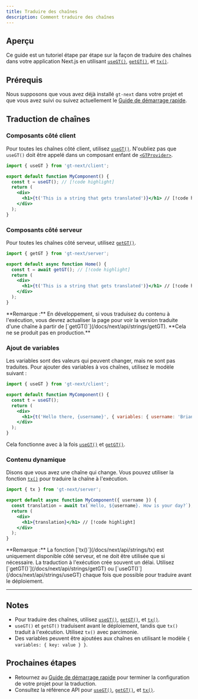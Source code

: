 ```yaml
---
title: Traduire des chaînes
description: Comment traduire des chaînes
---
```


## Aperçu

Ce guide est un tutoriel étape par étape sur la façon de traduire des chaînes dans votre application Next.js en utilisant
[`useGT()`](/docs/next/api/strings/useGT), [`getGT()`](/docs/next/api/strings/getGT), et [`tx()`](/docs/next/api/strings/tx).

## Prérequis

Nous supposons que vous avez déjà installé `gt-next` dans votre projet et que vous avez suivi ou suivez actuellement le [Guide de démarrage rapide](/docs/next/tutorials/quickstart).

## Traduction de chaînes

### Composants côté client
Pour toutes les chaînes côté client, utilisez [`useGT()`](/docs/next/api/strings/useGT).
N'oubliez pas que `useGT()` doit être appelé dans un composant enfant de [`<GTProvider>`](/docs/next/api/components/gtprovider).

```jsx title="src/components/MyComponent.jsx" copy
import { useGT } from 'gt-next/client';

export default function MyComponent() {
  const t = useGT(); // [!code highlight]
  return (
    <div>
      <h1>{t('This is a string that gets translated')}</h1> // [!code highlight]
    </div>
  );
}
```

### Composants côté serveur
Pour toutes les chaînes côté serveur, utilisez [`getGT()`](/docs/next/api/strings/getGT).

```jsx title="src/pages/index.jsx" copy
import { getGT } from 'gt-next/server';

export default async function Home() {
  const t = await getGT(); // [!code highlight]
  return (
    <div>
      <h1>{t('This is a string that gets translated')}</h1> // [!code highlight]
    </div>
  );
}
```
<Callout>
  **Remarque :**
  En développement, si vous traduisez du contenu à l'exécution, vous devrez actualiser la page pour voir la version traduite d'une chaîne à partir de [`getGT()`](/docs/next/api/strings/getGT).
  **Cela ne se produit pas en production.**
</Callout>

### Ajout de variables
Les variables sont des valeurs qui peuvent changer, mais ne sont pas traduites.
Pour ajouter des variables à vos chaînes, utilisez le modèle suivant :

```jsx title="MyComponent.jsx" copy
import { useGT } from 'gt-next/client';

export default function MyComponent() {
  const t = useGT();
  return (
    <div>
      <h1>{t('Hello there, {username}', { variables: { username: 'Brian123' }})}</h1> // [!code highlight]
    </div>
  );
}
```

Cela fonctionne avec à la fois [`useGT()`](/docs/next/api/strings/useGT) et [`getGT()`](/docs/next/api/strings/getGT).

### Contenu dynamique
Disons que vous avez une chaîne qui change.
Vous pouvez utiliser la fonction [`tx()`](/docs/next/api/strings/tx) pour traduire la chaîne à l'exécution.

```jsx title="MyComponent.jsx" copy
import { tx } from 'gt-next/server';

export default async function MyComponent({ username }) {
  const translation = await tx(`Hello, ${username}. How is your day?`); // [!code highlight]
  return (
    <div>
      <h1>{translation}</h1> // [!code highlight]
    </div>
  );
}
```

<Callout>
  **Remarque :**
  La fonction [`tx()`](/docs/next/api/strings/tx) est uniquement disponible côté serveur, et ne doit être utilisée que si nécessaire.
  La traduction à l'exécution crée souvent un délai.
  Utilisez [`getGT()`](/docs/next/api/strings/getGT) ou [`useGT()`](/docs/next/api/strings/useGT) chaque fois que possible pour traduire avant le déploiement.
</Callout>

---

## Notes
 * Pour traduire des chaînes, utilisez [`useGT()`](/docs/next/api/strings/useGT), [`getGT()`](/docs/next/api/strings/getGT), et [`tx()`](/docs/next/api/strings/tx).
 * `useGT()` et `getGT()` traduisent avant le déploiement, tandis que `tx()` traduit à l'exécution. Utilisez `tx()` avec parcimonie.
 * Des variables peuvent être ajoutées aux chaînes en utilisant le modèle `{ variables: { key: value } }`.

## Prochaines étapes
 * Retournez au [Guide de démarrage rapide](/docs/next/tutorials/quickstart) pour terminer la configuration de votre projet pour la traduction.
 * Consultez la référence API pour [`useGT()`](/docs/next/api/strings/useGT), [`getGT()`](/docs/next/api/strings/getGT), et [`tx()`](/docs/next/api/strings/tx).
